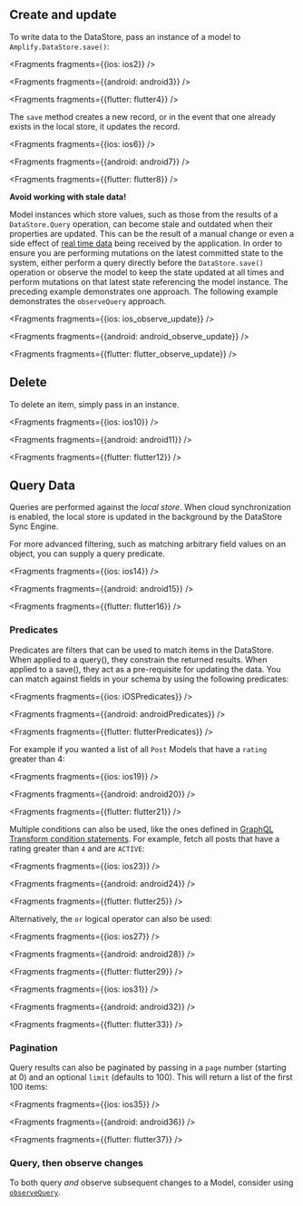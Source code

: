 ## Create and update

To write data to the DataStore, pass an instance of a model to `Amplify.DataStore.save()`:


<Fragments fragments={{ios: ios2}} />


<Fragments fragments={{android: android3}} />


<Fragments fragments={{flutter: flutter4}} />

The `save` method creates a new record, or in the event that one already exists in the local store, it updates the record.


<Fragments fragments={{ios: ios6}} />


<Fragments fragments={{android: android7}} />


<Fragments fragments={{flutter: flutter8}} />

<Callout warning>

  **Avoid working with stale data!**

  Model instances which store values, such as those from the results of a `DataStore.Query` operation, can become stale and outdated when their properties are updated. This can be the result of a manual change or even a side effect of [real time data](/lib-v1/datastore/sync#distributed-data) being received by the application. In order to ensure you are performing mutations on the latest committed state to the system, either perform a query directly before the `DataStore.save()` operation or observe the model to keep the state updated at all times and perform mutations on that latest state referencing the model instance. The preceding example demonstrates one approach. The following example demonstrates the `observeQuery` approach.

</Callout>


<Fragments fragments={{ios: ios_observe_update}} />


<Fragments fragments={{android: android_observe_update}} />


<Fragments fragments={{flutter: flutter_observe_update}} />

## Delete

To delete an item, simply pass in an instance.


<Fragments fragments={{ios: ios10}} />


<Fragments fragments={{android: android11}} />


<Fragments fragments={{flutter: flutter12}} />

## Query Data

Queries are performed against the _local store_. When cloud synchronization is enabled, the local store is updated in the background by the DataStore Sync Engine.

For more advanced filtering, such as matching arbitrary field values on an object, you can supply a query predicate.


<Fragments fragments={{ios: ios14}} />


<Fragments fragments={{android: android15}} />


<Fragments fragments={{flutter: flutter16}} />

### Predicates

Predicates are filters that can be used to match items in the DataStore. When applied to a query(), they constrain the returned results. When applied to a save(), they act as a pre-requisite for updating the data. You can match against fields in your schema by using the following predicates:





<Fragments fragments={{ios: iOSPredicates}} />

<Fragments fragments={{android: androidPredicates}} />

<Fragments fragments={{flutter: flutterPredicates}} />

For example if you wanted a list of all `Post` Models that have a `rating` greater than 4:


<Fragments fragments={{ios: ios19}} />


<Fragments fragments={{android: android20}} />


<Fragments fragments={{flutter: flutter21}} />

Multiple conditions can also be used, like the ones defined in [GraphQL Transform condition statements](/cli/graphql/data-modeling). For example, fetch all posts that have a rating greater than `4` and are `ACTIVE`:


<Fragments fragments={{ios: ios23}} />


<Fragments fragments={{android: android24}} />


<Fragments fragments={{flutter: flutter25}} />

Alternatively, the `or` logical operator can also be used:


<Fragments fragments={{ios: ios27}} />


<Fragments fragments={{android: android28}} />


<Fragments fragments={{flutter: flutter29}} />


<Fragments fragments={{ios: ios31}} />


<Fragments fragments={{android: android32}} />


<Fragments fragments={{flutter: flutter33}} />

### Pagination

Query results can also be paginated by passing in a `page` number (starting at 0) and an optional `limit` (defaults to 100). This will return a list of the first 100 items:


<Fragments fragments={{ios: ios35}} />


<Fragments fragments={{android: android36}} />


<Fragments fragments={{flutter: flutter37}} />

### Query, then observe changes

<Callout>

  To both query _and_ observe subsequent changes to a Model, consider using
  [`observeQuery`](/lib-v1/datastore/real-time#displaying-data-during-the-sync-process-with-observequery).

</Callout>
